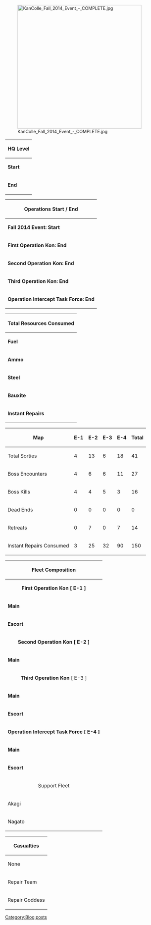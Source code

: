 [[File:KanColle_Fall_2014_Event_-_COMPLETE.jpg|thumb|left|400px]]

{| border="1" cellpadding="1" cellspacing="1" class="article-table" style="width: 500px;"
|-
! colspan="2" scope="col" style="text-align:center;"|HQ Level
|-
|'''Start'''
|98
|-
|'''End'''
|98
|}

{| border="1" cellpadding="1" cellspacing="1" class="article-table" style="width: 500px;"
|-
! colspan="2" scope="row" style="text-align:center;"|Operations Start / End
|-
|'''Fall 2014 Event: Start'''
|Nov. 14 - 3:29 AM
|-
|'''First Operation Kon: End'''
|Nov. 14 - 8:18 PM
|-
|'''Second Operation Kon: End'''
|Nov. 16 - 5:36 PM
|-
|'''Third Operation Kon: End'''
|Nov. 17 - 1:12 AM
|-
|'''Operation Intercept Task Force: End'''
|Nov. 22 - 3:09 PM
|}

{| border="1" cellpadding="1" cellspacing="1" class="article-table" style="width: 500px;"
|-
! colspan="2" scope="row" style="text-align:center;"|Total Resources Consumed
|-
|'''Fuel'''
|22378
|-
|'''Ammo'''
|17802
|-
|'''Steel'''
|16183
|-
|'''Bauxite'''
|8550
|-
|'''Instant Repairs'''
|150
|}

{| border="1" cellpadding="1" cellspacing="1" class="article-table" style="width: 550px; height: 500px;"
|-
! scope="col"|<span style="font-weight:bold;">Map</span>
! scope="col"|<span style="font-weight:bold;">E-1</span>
! scope="col"|<span style="font-weight:bold;">E-2</span>
! scope="col"|<span style="font-weight:bold;">E-3</span>
! scope="col"|<span style="font-weight:bold;">E-4</span>

! scope="col"|<span style="font-weight:bold;">Total</span>
|-
|Total Sorties
|4
|13
|6
|18
|41
|-
|Boss Encounters
|4
|6
|6
|11
|27
|-
|Boss Kills
|4
|4
|5
|3
|16
|-
|Dead Ends
|0
|0
|0
|0
|0
|-
|Retreats
|0
|7
|0
|7
|14
|-
|Instant Repairs Consumed
|3
|25
|32
|90
|150
|}

{| border="1" cellpadding="1" cellspacing="1" class="article-table" style="width: 500px;"
|-
! colspan="8" scope="row" style="text-align:center;"|Fleet Composition
|-
! colspan="8" scope="row" style="text-align:center;"|<span style="font-weight:bold;">First Operation Kon </span><span style="font-weight:bold;">[ E-1 </span><span style="font-weight:bold;">]</span>
|-
|'''Main'''
|Agano
|Choukai
|Hyuuga
|Kinugasa
|Mutsu
|Shouhou
|-
|'''Escort'''
|Hatsukaze
|Kazumi
|Mikuma
|Naganami
|Tatsuta
|Urakaze
|-
! colspan="8" scope="row" style="text-align:center;"|<span style="font-weight:bold;">Second Operation Kon </span><span style="font-weight:bold;">[ </span><span style="font-weight:bold;">E-2 </span><span style="font-weight:bold;">]</span>
|-
|'''Main'''
|Agano
|Hatsukaze
|Kazumi
|Naganami
|Urakaze
|Yuudachi
|-
! colspan="8" scope="row" style="text-align:center;"|<span style="font-weight:bold;">Third Operation Kon </span>[ E-3 ]
|-
|'''Main'''
|Akitsumaru
|Bismarck
|Haruna
|Kaga
|Kirishima
|Kumano
|-
|'''Escort'''
|Chikuma
|Kitakami
|Maya
|Sendai
|Vernyi
|Z1
|-
! colspan="8" scope="row" style="text-align:center;"|<span style="font-weight:bold;">Operation Intercept Task Force </span><span style="font-weight:bold;">[ </span><span style="font-weight:bold;">E-4 </span><span style="font-weight:bold;">]</span>
|-
|'''Main'''
|Bismarck
|Chikuma
|Hiryuu
|Kaga
|Kirishima
|Kumano
|-
|'''Escort'''
|Kiso
|Kitakami
|Maya
|Sendai
|Vernyi
|Z1
|-
! colspan="8" scope="row" style="text-align:center;"|Support Fleet
|-
|Akagi
|Hamakaze
|Haruna
|Hiei
|Kongou
|Mutsu
|Naganami
|-
|Nagato
|Shigure
|Unryuu
|Urakaze
|Yuudachi
|
|
|}
{| border="1" cellpadding="1" cellspacing="1" class="article-table" style="width: 500px;"
|-
! colspan="2" scope="col"|Casualties
|-
| colspan="2"| None
|-
!Repair Team
|0
|-
!Repair Goddess
|0
|}
[[Category:Blog posts]]